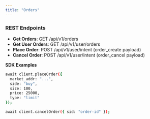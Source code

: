 ```yaml
---
title: "Orders"
---
```


### **REST Endpoints**

- **Get Orders**: GET /api/v1/orders
- **Get User Orders**: GET /api/v1/user/orders
- **Place Order**: POST /api/v1/user/intent (order_create payload)
- **Cancel Order**: POST /api/v1/user/intent (order_cancel payload)

**SDK Examples**

```bash
await client.placeOrder({
  market_addr: "...",
  side: "buy",
  size: 100,
  price: 25000,
  type: "limit"
});

await client.cancelOrder({ sid: "order-id" });
```